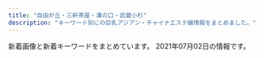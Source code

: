 ```yaml
---
title: "自由が丘・三軒茶屋・溝の口・武蔵小杉"
description: "キーワード別にの巨乳アジアン・チャイナエステ嬢情報をまとめました。"
---
```


新着画像と新着キーワードをまとめています。
2021年07月02日の情報です。

<DmmAffiliateIns />
<KeywordTable
  shops={
    [
    {
        "station": "\u4e8c\u5b50\u7389\u5ddd\u99c5\u897f\u53e3",
        "name": "\u60a0\u9999",
        "keywords": {
            "D": 18,
            "85": 18,
            "C": 12
        },
        "img_links": [
            "http://tennshinonamida.xyz/uploads/210531/1-2105311U2351U.jpg",
            "http://tennshinonamida.xyz/style/images/s_staff.png",
            "http://tennshinonamida.xyz/style/images/room3.jpg",
            "http://tennshinonamida.xyz/style/images/no2.png",
            "http://tennshinonamida.xyz/style/images/room4.jpg",
            "http://tennshinonamida.xyz/uploads/210528/1-21052QP113R4.jpg",
            "http://tennshinonamida.xyz/style/images/s_newface.png",
            "http://tennshinonamida.xyz/style/images/room2.jpg",
            "http://tennshinonamida.xyz/uploads/210528/1-21052QP143X6.jpg",
            "http://tennshinonamida.xyz/style/images/s_ranking.png",
            "http://tennshinonamida.xyz/style/images/line.png",
            "http://tennshinonamida.xyz/uploads/210531/1-2105311U2103W.jpg",
            "http://tennshinonamida.xyz/uploads/210528/1-21052QKQ92U.jpg",
            "http://tennshinonamida.xyz/uploads/210531/1-2105311U2252S.jpg",
            "http://tennshinonamida.xyz/uploads/210528/1-21052QP223a5.jpg",
            "http://tennshinonamida.xyz/style/images/s_pickup.png",
            "http://tennshinonamida.xyz/style/images/s_news.png",
            "http://tennshinonamida.xyz/uploads/210528/1-21052QP024496.jpg",
            "http://tennshinonamida.xyz/style/images/no1.png",
            "http://tennshinonamida.xyz/style/images/room1.jpg"
        ],
        "url": "http://tennshinonamida.xyz/"
    },
    {
        "station": "\u99d2\u6ca2\u5927\u5b66\u99c5\u99d2\u6ca2\u516c\u5712\u53e3",
        "keywords": {
            "C": 7
        },
        "url": "http://nanaesute.xyz/",
        "img_links": [
            "http://nanaesute.xyz/images/flash1.jpg",
            "http://nanaesute.xyz/images/g3.jpg",
            "http://nanaesute.xyz/images/top.png",
            "http://nanaesute.xyz/images/flash.jpg",
            "http://nanaesute.xyz/images/top_bn2.jpg",
            "http://nanaesute.xyz/images/g1.jpg",
            "http://nanaesute.xyz/images/side3.png",
            "http://nanaesute.xyz/images/top_bn1.jpg"
        ],
        "name": "\u306a\u306a"
    },
    {
        "keywords": {
            "86": 8,
            "87": 16,
            "D": 40,
            "88": 8,
            "E": 8,
            "91": 8,
            "85": 8
        },
        "url": "http://www.esthe.esraku.com/",
        "name": "\u53f0\u6e7e\u30a8\u30b9\u30c6",
        "station": "\u4e09\u8ed2\u8336\u5c4b\u99c5\u5357\u53e3",
        "img_links": [
            "http://www.esthe.esraku.com/files/006.jpg",
            "http://www.esthe.esraku.com/files/002.jpg",
            "http://www.esthe.esraku.com/images/s_news.png",
            "http://www.esthe.esraku.com/images/m3.jpg",
            "http://www.esthe.esraku.com/images/s_message.png",
            "http://www.esthe.esraku.com/images/m1.jpg",
            "http://www.esthe.esraku.com/images/slider-img002.jpg",
            "http://www.esthe.esraku.com/images/m4.jpg",
            "http://www.esthe.esraku.com/images/m6.jpg",
            "http://www.esthe.esraku.com/files/004.jpg",
            "http://www.esthe.esraku.com/images/slider-img001.jpg",
            "http://www.esthe.esraku.com/images/s_pickup.png",
            "http://www.esthe.esraku.com/files/001.jpg",
            "http://www.esthe.esraku.com/files/003.jpg",
            "http://www.esthe.esraku.com/files/005.jpg",
            "http://www.esthe.esraku.com/images/s_top_therapist.png",
            "http://www.esthe.esraku.com/images/m2.jpg"
        ]
    },
    {
        "url": "http://annex-jp.info/",
        "station": "\u81ea\u7531\u304c\u4e18\u99c5\u5317\u53e3",
        "img_links": [
            "http://www.annex-jp.info/i/img/sayuri.jpg",
            "http://annex-jp.info/images/nana.jpg",
            "http://annex-jp.info/images/sayuri.jpg",
            "http://annex-jp.info/images/mari.jpg",
            "http://annex-jp.info/images/riri.jpg",
            "http://www.annex-jp.info/i/img/yoho.jpg",
            "http://www.annex-jp.info/i/img/riri.jpg",
            "http://www.annex-jp.info/i/img/mari.jpg",
            "http://www.annex-jp.info/i/img/nana.jpg",
            "http://annex-jp.info/images/yoho.jpg",
            "http://annex-jp.info/images/info.png",
            "http://annex-jp.info/images/kp-info.jpg",
            "http://annex-jp.info/images/mayumi.jpg",
            "http://www.annex-jp.info/i/img/mayumi.jpg"
        ],
        "name": "\u305f\u3093\u307d\u307d",
        "keywords": {}
    },
    {
        "url": "http://ms-rlx.com/",
        "keywords": {
            "C": 14
        },
        "img_links": [
            "http://ms-rlx.com/img/att.png",
            "http://ms-rlx.com/img/access/road02.jpg",
            "http://ms-rlx.com/staff/ruri/01.jpg",
            "http://ms-rlx.com/img/ttl_mobile.png",
            "http://ms-rlx.com/img/msgbtn.png",
            "http://ms-rlx.com/staff/milk/01mb.jpg",
            "http://ms-rlx.com/staff/sachan/01.jpg",
            "http://ms-rlx.com/staff/sachan/01mb.jpg",
            "http://ms-rlx.com/staff/momo/01mb.jpg",
            "http://ms-rlx.com/img/ttl_tnew.png",
            "http://ms-rlx.com/staff/momo/01.jpg",
            "http://ms-rlx.com/img/ttl_rec.png",
            "http://ms-rlx.com/img/access/road03.jpg",
            "http://ms-rlx.com/img/ttl_staff.png",
            "http://ms-rlx.com/staff/ruri/01mb.jpg",
            "http://ms-rlx.com/img/access/road01.jpg",
            "http://ms-rlx.com/i/files/homeimg.jpg",
            "http://ms-rlx.com/pic/head.png",
            "http://ms-rlx.com/staff/milk/01.jpg",
            "http://ms-rlx.com/staff/ringo/01.jpg",
            "http://ms-rlx.com/img/ttl_concept.png",
            "http://ms-rlx.com/staff/ringo/01mb.jpg",
            "http://ms-rlx.com/img/youtube.jpg"
        ],
        "station": "\u81ea\u7531\u304c\u4e18\u99c5\u5357\u53e3",
        "name": "\u697d\u697d\u5c4b"
    },
    {
        "url": "http://www.wqiowaz.site/",
        "img_links": [
            "http://www.wqiowaz.site/uploads/201008/1-20100Q5550EL.jpg",
            "http://www.wqiowaz.site/uploads/201008/1-20100Q5541T55.jpg",
            "http://www.wqiowaz.site/uploads/200629/1-200629103204442.jpg",
            "http://www.wqiowaz.site/picture/call.png",
            "http://www.wqiowaz.site/picture/m-head01.jpg",
            "http://www.wqiowaz.site/picture/cam-01.jpg",
            "http://www.wqiowaz.site/uploads/201008/1-20100Q55522V7.jpg",
            "http://www.wqiowaz.site/picture/m-top004.jpg",
            "http://www.wqiowaz.site/uploads/200630/1-200630094H5294.jpg",
            "http://www.wqiowaz.site/uploads/200629/1-200629103142X4.jpg",
            "http://www.wqiowaz.site/uploads/201008/1-20100Q55403531.jpg",
            "http://www.wqiowaz.site/uploads/210526/1-210526124221D7.jpg",
            "http://www.wqiowaz.site/uploads/200914/1-20091416442NT.jpg",
            "http://www.wqiowaz.site/uploads/200914/1-200914164443K1.jpg",
            "http://www.wqiowaz.site/uploads/200630/1-200630094K4325.jpg",
            "http://www.wqiowaz.site/picture/foot01.jpg",
            "http://www.wqiowaz.site/picture/m-top003.jpg",
            "http://www.wqiowaz.site/uploads/200629/1-200629103104120.jpg",
            "http://www.wqiowaz.site/uploads/210526/1-210526124249116.jpg"
        ],
        "name": "Sweet",
        "station": "\u7528\u8cc0\u99c5\u6771\u53e3",
        "keywords": {
            "94": 5,
            "F": 4,
            "86": 1,
            "D": 4,
            "84": 2
        }
    },
    {
        "keywords": {},
        "img_links": [
            "http://www.miyuki.es-relax.info/gals/yuri1.jpg",
            "http://www.miyuki.es-relax.info/images/info1.jpg",
            "http://www.miyuki.es-relax.info/images/info3.jpg",
            "http://www.miyuki.es-relax.info/gals/yuki1.jpg",
            "http://www.miyuki.es-relax.info/images/sp02.jpg",
            "http://www.miyuki.es-relax.info/images/yoyaku.png",
            "http://www.miyuki.es-relax.info/images/sp03.jpg",
            "http://www.miyuki.es-relax.info/images/info4.jpg",
            "http://www.miyuki.es-relax.info/gals/nana1.jpg",
            "http://www.miyuki.es-relax.info/images/info2.jpg",
            "http://www.miyuki.es-relax.info/images/sp01.jpg",
            "http://www.miyuki.es-relax.info/images/kp01.jpg"
        ],
        "station": "\u5927\u5ca1\u5c71\u99c5",
        "name": "\u30de\u30c3\u30b5\u30fc\u30b8\u306e\u66d9",
        "url": "http://www.miyuki.es-relax.info/"
    },
    {
        "url": "http://www.ruby.estjpn.com/",
        "img_links": [
            "http://www.ruby.estjpn.com/images/icon_top.png",
            "http://www.ruby.estjpn.com/images/icon_tel.png",
            "http://www.ruby.estjpn.com/files/001.jpg",
            "http://www.ruby.estjpn.com/images/icon_info.png",
            "http://www.ruby.estjpn.com/images/btn2.png",
            "http://www.ruby.estjpn.com/images/mainImg_sub.jpg",
            "http://www.ruby.estjpn.com/files/002.jpg",
            "http://www.ruby.estjpn.com/images/icon_staff.png",
            "http://www.ruby.estjpn.com/images/index_sm.png",
            "http://www.ruby.estjpn.com/files/003.jpg",
            "http://www.ruby.estjpn.com/files/004.jpg"
        ],
        "name": "Flower\uff5e\u30d5\u30e9\u30ef\u30fc\uff5e",
        "station": "\u4e09\u8ed2\u8336\u5c4b\u99c5\u4e16\u7530\u8c37\u901a\u308a\u53e3",
        "keywords": {
            "86": 4,
            "88": 4,
            "85": 8,
            "C": 16
        }
    },
    {
        "name": "JoJo",
        "url": "http://www.jojo.mensnv.com/",
        "img_links": [
            "http://www.jojo.mensnv.com/files/007.jpg",
            "http://www.jojo.mensnv.com/files/004-03.jpg",
            "http://www.jojo.mensnv.com/files/010.jpg",
            "http://www.jojo.mensnv.com/files/004-02.jpg",
            "http://www.jojo.mensnv.com/files/011-03.jpg",
            "http://www.jojo.mensnv.com/images/mobile.jpg",
            "http://www.jojo.mensnv.com/files/006-03.jpg",
            "http://www.jojo.mensnv.com/files/002.jpg",
            "http://www.jojo.mensnv.com/images/slider/02.jpg",
            "http://www.jojo.mensnv.com/images/backlistbtn.png",
            "http://www.jojo.mensnv.com/files/003.jpg",
            "http://www.jojo.mensnv.com/files/007-03.jpg",
            "http://www.jojo.mensnv.com/files/006-02.jpg",
            "http://www.jojo.mensnv.com/files/001.jpg",
            "http://www.jojo.mensnv.com/files/014-03.jpg",
            "http://www.jojo.mensnv.com/files/001-02.jpg",
            "http://www.jojo.mensnv.com/images/slider/01.jpg",
            "http://www.jojo.mensnv.com/files/006.jpg",
            "http://www.jojo.mensnv.com/files/012-03.jpg",
            "http://www.jojo.mensnv.com/files/012.jpg",
            "http://www.jojo.mensnv.com/files/013-03.jpg",
            "http://www.jojo.mensnv.com/files/010-02.jpg",
            "http://www.jojo.mensnv.com/files/007-02.jpg",
            "http://www.jojo.mensnv.com/files/011-02.jpg",
            "http://www.jojo.mensnv.com/files/011.jpg",
            "http://www.jojo.mensnv.com/files/005-03.jpg",
            "http://www.jojo.mensnv.com/images/slider/03.jpg",
            "http://www.jojo.mensnv.com/files/013-02.jpg",
            "http://www.jojo.mensnv.com/files/009.jpg",
            "http://www.jojo.mensnv.com/images/showCover.png",
            "http://www.jojo.mensnv.com/files/003-03.jpg",
            "http://www.jojo.mensnv.com/files/014.jpg",
            "http://www.jojo.mensnv.com/files/013.jpg",
            "http://www.jojo.mensnv.com/files/010-03.jpg",
            "http://www.jojo.mensnv.com/images/tel.png",
            "http://www.jojo.mensnv.com/images/coverGirlParts.png",
            "http://www.jojo.mensnv.com/files/004.jpg",
            "http://www.jojo.mensnv.com/files/012-02.jpg",
            "http://www.jojo.mensnv.com/files/001-03.jpg",
            "http://www.jojo.mensnv.com/files/005.jpg",
            "http://www.jojo.mensnv.com/files/005-02.jpg",
            "http://www.jojo.mensnv.com/files/009-02.jpg",
            "http://www.jojo.mensnv.com/files/002-02.jpg",
            "http://www.jojo.mensnv.com/files/014-02.jpg",
            "http://www.jojo.mensnv.com/files/002-03.jpg",
            "http://www.jojo.mensnv.com/files/009-03.jpg",
            "http://www.jojo.mensnv.com/files/003-02.jpg"
        ],
        "keywords": {
            "\u30bb\u30af\u30b7\u30fc": 1,
            "85": 9,
            "88": 3,
            "C": 3,
            "D": 18,
            "84": 6,
            "86": 12
        },
        "station": "\u4e09\u8ed2\u8336\u5c4b\u99c5\u5357\u53e3"
    },
    {
        "name": "\u5922\u898b\u5802",
        "url": "http://esthegt.xyz/ymd/",
        "img_links": [],
        "station": "\u99d2\u6ca2\u5927\u5b66\u99c5\u99d2\u6ca2\u516c\u5712\u53e3",
        "keywords": {}
    },
    {
        "img_links": [
            "http://b-berry.work/images/2.jpg",
            "http://b-berry.work/img/maya1.jpg",
            "http://b-berry.work/img/mona1.jpg",
            "http://b-berry.work/images/rec2.jpg",
            "http://b-berry.work/images/rec1.jpg",
            "http://b-berry.work/images/s1.png",
            "http://b-berry.work/images/news.jpg",
            "http://b-berry.work/images/staff_t.jpg",
            "http://b-berry.work/images/int1.jpg",
            "http://b-berry.work/images/interior_t.jpg",
            "http://b-berry.work/images/int2.jpg",
            "http://b-berry.work/images/sys.jpg",
            "http://b-berry.work/images/ac2.jpg",
            "http://b-berry.work/staff/yuri.jpg",
            "http://b-berry.work/images/1.jpg",
            "http://b-berry.work/images/tg.jpg",
            "http://b-berry.work/images/head.jpg",
            "http://b-berry.work/images/3.jpg",
            "http://b-berry.work/images/ac1.jpg",
            "http://b-berry.work/staff/mona.jpg",
            "http://b-berry.work/img/yuri1.jpg",
            "http://b-berry.work/staff/maya.jpg"
        ],
        "url": "http://b-berry.work/",
        "keywords": {},
        "name": "\u30d6\u30eb\u30fc\u30d9\u30ea\u30fc",
        "station": "\u81ea\u7531\u304c\u4e18\u99c5\u5317\u53e3"
    },
    {
        "img_links": [
            "http://www.es-flower.link/images/rec1.png",
            "http://www.es-flower.link/img/yume1.jpg",
            "http://www.es-flower.link/sp/images/3.jpg",
            "http://www.es-flower.link/sp/img/yume1.jpg",
            "http://www.es-flower.link/sp/menu/staff.jpg",
            "http://www.es-flower.link/sp/images/footer.jpg",
            "http://www.es-flower.link/sp/images/5.jpg",
            "http://www.es-flower.link/sp/img/mizuki1.jpg",
            "http://www.es-flower.link/sp/images/newsb.png",
            "http://www.es-flower.link/images/int2.png",
            "http://www.es-flower.link/images/rec2.jpg",
            "http://www.es-flower.link/images/news.jpg",
            "http://www.es-flower.link/sp/images/time.jpg",
            "http://www.es-flower.link/images/info.jpg",
            "http://www.es-flower.link/sp/img/miki1.jpg",
            "http://www.es-flower.link/images/3.jpg",
            "http://www.es-flower.link/images/8.jpg",
            "http://www.es-flower.link/sp/images/sisu_t.jpg",
            "http://www.es-flower.link/sp/img/yuyu1.jpg",
            "http://www.es-flower.link/sp/images/int2.jpg",
            "http://www.es-flower.link/sp/images/news.jpg",
            "http://www.es-flower.link/images/7.jpg",
            "http://www.es-flower.link/sp/images/ac1.jpg",
            "http://www.es-flower.link/sp/images/2.jpg",
            "http://www.es-flower.link/sp/images/6.jpg",
            "http://www.es-flower.link/sp/images/head.png",
            "http://www.es-flower.link/images/head.jpg",
            "http://www.es-flower.link/images/staff_t.jpg",
            "http://www.es-flower.link/images/int1.png",
            "http://www.es-flower.link/sp/images/top.jpg",
            "http://www.es-flower.link/sp/menu/top.jpg",
            "http://www.es-flower.link/images/6.jpg",
            "http://www.es-flower.link/sp/images/rec2.jpg",
            "http://www.es-flower.link/sp/images/int1.jpg",
            "http://www.es-flower.link/img/huyumi1.jpg",
            "http://www.es-flower.link/images/interior_t.jpg",
            "http://www.es-flower.link/sp/images/staff_t.jpg",
            "http://www.es-flower.link/sp/images/4.jpg",
            "http://www.es-flower.link/img/arisa1.jpg",
            "http://www.es-flower.link/sp/img/huyumi1.jpg",
            "http://www.es-flower.link/sp/menu/interior.jpg",
            "http://www.es-flower.link/img/yuyu1.jpg",
            "http://www.es-flower.link/images/sm.jpg",
            "http://www.es-flower.link/sp/images/rec1.jpg",
            "http://www.es-flower.link/img/miki1.jpg",
            "http://www.es-flower.link/sp/img/koyuki1.jpg",
            "http://www.es-flower.link/sp/images/sisu.jpg",
            "http://www.es-flower.link/sp/img/nene1.jpg",
            "http://www.es-flower.link/sp/images/sys2.jpg",
            "http://www.es-flower.link/images/mobile.jpg",
            "http://www.es-flower.link/img/mizuki1.jpg",
            "http://www.es-flower.link/sp/images/pc.jpg",
            "http://www.es-flower.link/images/4.jpg",
            "http://www.es-flower.link/sp/images/tel.jpg",
            "http://www.es-flower.link/sp/images/sys1.jpg",
            "http://www.es-flower.link/sp/images/sys3.jpg",
            "http://www.es-flower.link/sp/images/interior_t.jpg",
            "http://www.es-flower.link/images/2.jpg",
            "http://www.es-flower.link/img/koyuki1.jpg",
            "http://www.es-flower.link/sp/img/arisa1.jpg",
            "http://www.es-flower.link/sp/images/8.jpg",
            "http://www.es-flower.link/sp/images/1.jpg",
            "http://www.es-flower.link/images/ta.jpg",
            "http://www.es-flower.link/images/sys.png",
            "http://www.es-flower.link/sp/images/rec3.jpg",
            "http://www.es-flower.link/images/1.jpg",
            "http://www.es-flower.link/sp/images/7.jpg",
            "http://www.es-flower.link/images/5.jpg",
            "http://www.es-flower.link/img/nene1.jpg"
        ],
        "keywords": {},
        "url": "http://www.es-flower.link/",
        "station": "\u81ea\u7531\u304c\u4e18\u99c5\u5317\u53e3",
        "name": "\u6625\u306e\u604b"
    },
    {
        "img_links": [
            "http://clair.work/images/recruit/message_03.png",
            "http://clair.work/images/icon_ranking_05.png",
            "http://clair.work/images/recruit/point_07.png",
            "http://clair.work/images/mainvisual_01_s.jpg",
            "http://clair.work/images/recruit/point_03.png",
            "http://clair.work/images/recruit/point_05.png",
            "http://clair.work/images/recruit/point_08.png",
            "http://clair.work/images/recruit/point_09.png",
            "http://clair.work/staff/humi1.jpg",
            "http://clair.work/images/trigger.jpg",
            "http://clair.work/images/icon_ranking_01.png",
            "http://clair.work/images/recruit/point_04.png",
            "http://clair.work/images/icon_ranking_02.png",
            "http://clair.work/staff/mayu1.jpg",
            "http://clair.work/images/mainvisual_02.jpg",
            "http://clair.work/staff/humi2.jpg",
            "http://clair.work/staff/kasumi1.jpg",
            "http://clair.work/images/mainvisual_01.jpg",
            "http://clair.work/images/icon_ranking_04.png",
            "http://clair.work/images/recruit/nagare_06.png",
            "http://clair.work/images/recruit/nagare_02.jpg",
            "http://clair.work/images/recruit/req_03.jpg",
            "http://clair.work/images/recruit/nagare_01.jpg",
            "http://clair.work/images/recruit/sp_mainvisual.jpg",
            "http://clair.work/images/sw_home.png",
            "http://clair.work/images/recruit/point_06.png",
            "http://clair.work/images/no_image.jpg",
            "http://clair.work/images/recruit/nagare_07.png",
            "http://clair.work/staff/yua1.jpg",
            "http://clair.work/images/recruit/nagare_05.png",
            "http://clair.work/images/icon_new.png",
            "http://clair.work/images/recruit/nagare_03.jpg",
            "http://clair.work/images/head_interior.jpg",
            "http://clair.work/images/icon_ranking_03.png",
            "http://clair.work/staff/ayaka1.jpg",
            "http://clair.work/images/mainvisual_02_s.jpg",
            "http://clair.work/images/sw_tel.png",
            "http://clair.work/images/head_therapist.jpg"
        ],
        "url": "http://clair.work/",
        "station": "\u5b66\u82b8\u5927\u5b66\u99c5\u897f\u53e3",
        "name": "Clair \uff5e\u30af\u30ec\u30fc\u30eb\uff5e",
        "keywords": {
            "C": 4,
            "E": 2,
            "D": 4
        }
    },
    {
        "img_links": [
            "https://ohbay.relaxjp.com/css/top02.jpg",
            "https://ohbay.relaxjp.com/css/staff/staff03.jpg",
            "https://ohbay.relaxjp.com/css/osusume02.jpg",
            "https://ohbay.relaxjp.com/css/foot.jpg",
            "https://ohbay.relaxjp.com/css/staff/staff02.jpg",
            "https://ohbay.relaxjp.com/css/m-head.jpg",
            "https://ohbay.relaxjp.com/css/top03.jpg",
            "https://ohbay.relaxjp.com/css/staff/staff01.jpg",
            "https://ohbay.relaxjp.com/images/call.png",
            "https://ohbay.relaxjp.com/css/staff/staff04.jpg",
            "https://ohbay.relaxjp.com/css/osusume03.jpg",
            "https://ohbay.relaxjp.com/css/top0001.jpg",
            "https://ohbay.relaxjp.com/css/osusume001.jpg"
        ],
        "url": "https://ohbay.relaxjp.com/",
        "name": "Oh Baby",
        "keywords": {},
        "station": "\u4e8c\u5b50\u7389\u5ddd\u99c5\u6771\u53e3"
    },
    {
        "name": "NICE\uff5e\u30ca\u30a4\u30b9",
        "station": "\u4e8c\u5b50\u7389\u5ddd\u99c5\u897f\u53e3",
        "keywords": {
            "86": 4,
            "85": 1,
            "C": 12,
            "D": 5
        },
        "img_links": [
            "http://www.bilibiailei.xyz/html/dianna_jing/images/room5.jpg",
            "http://www.bilibiailei.xyz/style/images/girl-z1.jpg",
            "http://www.bilibiailei.xyz/style/images/dt.jpg",
            "http://www.bilibiailei.xyz/uploads/210522/1-210522104635540.jpg",
            "http://www.bilibiailei.xyz/style/images/girl-z2.jpg",
            "http://www.bilibiailei.xyz/uploads/210522/1-210522104GJ01.jpg",
            "http://www.bilibiailei.xyz/style/images/mobile.jpg",
            "http://www.bilibiailei.xyz/style/images/top.png",
            "http://www.bilibiailei.xyz/style/images/bj3.png",
            "http://www.bilibiailei.xyz/style/images/room1.jpg",
            "http://www.bilibiailei.xyz/style/images/room2.jpg",
            "http://www.bilibiailei.xyz/uploads/210522/1-210522104K59A.jpg",
            "http://www.bilibiailei.xyz/style/images/room4.jpg",
            "http://www.bilibiailei.xyz/style/images/room3.jpg",
            "http://www.bilibiailei.xyz/style/images/staff_line.png",
            "http://www.bilibiailei.xyz/style/images/end.jpg",
            "http://www.bilibiailei.xyz/uploads/210522/1-210522104601529.jpg",
            "http://www.bilibiailei.xyz/uploads/210522/1-210522104521Z1.jpg"
        ],
        "url": "http://www.bilibiailei.xyz/"
    },
    {
        "img_links": [
            "http://kagayaki.jpn.cm/photos/sites/35/2017/11/2017110107513579.jpg",
            "http://kagayaki.jpn.cm/images/girl-z1.jpg",
            "http://kagayaki.jpn.cm/images/top.jpg",
            "http://kagayaki.jpn.cm/photos/sites/35/2016/11/1.jpg",
            "http://kagayaki.jpn.cm/images/room1.jpg",
            "http://kagayaki.jpn.cm/images/room2.jpg",
            "http://kagayaki.jpn.cm/photos/sites/35/2016/11/11.jpg",
            "http://kagayaki.jpn.cm/images/room5.jpg",
            "http://kagayaki.jpn.cm/images/end1.jpg",
            "http://kagayaki.jpn.cm/images/mobile2.jpg",
            "http://kagayaki.jpn.cm/images/staff_line.png",
            "http://kagayaki.jpn.cm/images/room3.jpg",
            "http://kagayaki.jpn.cm/photos/sites/35/2020/10/2020100418535814.jpg",
            "http://kagayaki.jpn.cm/images/staff0.jpg",
            "http://kagayaki.jpn.cm/photos/sites/35/2019/09/2019092518230998.jpg",
            "http://kagayaki.jpn.cm/images/mobile.jpg",
            "http://kagayaki.jpn.cm/images/bj3.png",
            "http://kagayaki.jpn.cm/photos/sites/35/2016/09/637893871729784570.jpg",
            "http://kagayaki.jpn.cm/images/room4.jpg",
            "http://kagayaki.jpn.cm/photos/sites/35/2016/08/staff3.jpg",
            "http://kagayaki.jpn.cm/photos/sites/35/2016/11/12.jpg",
            "http://kagayaki.jpn.cm/images/girl-z2.jpg",
            "http://kagayaki.jpn.cm/photos/sites/35/2016/08/staff32.jpg",
            "http://kagayaki.jpn.cm/images/room6.jpg"
        ],
        "station": "\u4e09\u8ed2\u8336\u5c4b\u99c5\u5317\u53e3",
        "url": "http://kagayaki.jpn.cm/",
        "name": "\u661f\u306e\u8f1d\u304d",
        "keywords": {
            "86": 5,
            "E": 1,
            "84": 1,
            "87": 2,
            "C": 17,
            "D": 6
        }
    },
    {
        "img_links": [
            "http://aosora.work/img/hina1.jpg",
            "http://aosora.work/staff/sora.jpg",
            "http://aosora.work/staff/risa.jpg",
            "http://aosora.work/img/momo1.jpg",
            "http://aosora.work/images/9.jpg",
            "http://aosora.work/images/staff_t.png",
            "http://aosora.work/images/s1.png",
            "http://aosora.work/images/7.jpg",
            "http://aosora.work/images/s2.jpg",
            "http://aosora.work/images/news.png",
            "http://aosora.work/staff/hina.jpg",
            "http://aosora.work/staff/yu.jpg",
            "http://aosora.work/staff/momo.jpg",
            "http://aosora.work/images/int1.png",
            "http://aosora.work/staff/miya.jpg",
            "http://aosora.work/images/int2.png",
            "http://aosora.work/images/6.jpg",
            "http://aosora.work/staff/karen.jpg",
            "http://aosora.work/img/yu1.jpg",
            "http://aosora.work/img/karen1.jpg",
            "http://aosora.work/images/head.jpg",
            "http://aosora.work/img/risa1.jpg",
            "http://aosora.work/images/interior_t.png",
            "http://aosora.work/images/mobile.png",
            "http://aosora.work/images/5.jpg",
            "http://aosora.work/images/3.jpg",
            "http://aosora.work/img/yu2.jpg",
            "http://aosora.work/images/8.jpg",
            "http://aosora.work/img/momo2.jpg",
            "http://aosora.work/img/karen2.jpg",
            "http://aosora.work/staff/ayumi.jpg",
            "http://aosora.work/img/hina2.jpg",
            "http://aosora.work/images/4.jpg",
            "http://aosora.work/images/sys2.jpg",
            "http://aosora.work/images/sys1.jpg",
            "http://aosora.work/images/s1.jpg",
            "http://aosora.work/images/sys3.png",
            "http://aosora.work/img/miya1.jpg",
            "http://aosora.work/images/2.jpg",
            "http://aosora.work/img/ayumi1.jpg",
            "http://aosora.work/img/sora1.jpg"
        ],
        "url": "http://aosora.work/",
        "name": "\u9752\u7a7a",
        "station": "\u4e09\u8ed2\u8336\u5c4b\u99c5\u5357\u53e3",
        "keywords": {}
    },
    {
        "station": "\u4e8c\u5b50\u7389\u5ddd\u99c5\u897f\u53e3",
        "keywords": {},
        "url": "https://haruya.xyz.mn/",
        "name": "\u6625\u5c4b",
        "img_links": []
    },
    {
        "img_links": [
            "http://ms-shinraku.com/i/files/homeimg.jpg",
            "http://ms-shinraku.com/staff/mari/01.jpg",
            "http://ms-shinraku.com/pic/topimg1.jpg",
            "http://ms-shinraku.com/pic/topimg2.jpg",
            "http://ms-shinraku.com/staff/kanako/01.jpg",
            "http://ms-shinraku.com/img/ttl_staff.png",
            "http://ms-shinraku.com/staff/yuki/01.jpg",
            "http://ms-shinraku.com/staff/ran/01.jpg",
            "http://ms-shinraku.com/pic/head.jpg",
            "http://ms-shinraku.com/img/foot.png",
            "http://ms-shinraku.com/staff/ayumi/01.jpg",
            "http://ms-shinraku.com/staff/momoka/01.jpg"
        ],
        "station": "\u5b66\u82b8\u5927\u5b66\u99c5\u6771\u53e3",
        "url": "http://ms-shinraku.com/",
        "name": "\u5fc3\u697d",
        "keywords": {
            "C": 2
        }
    }
]
}
/>
<DmmAffiliateScript />
